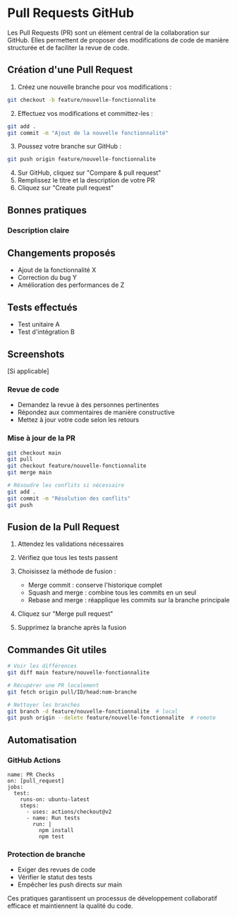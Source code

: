 
# Pull Requests GitHub

Les Pull Requests (PR) sont un élément central de la collaboration sur GitHub. Elles permettent de proposer des modifications de code de manière structurée et de faciliter la revue de code.

## Création d'une Pull Request

1. Créez une nouvelle branche pour vos modifications :

```sh copy
git checkout -b feature/nouvelle-fonctionnalite
```

2. Effectuez vos modifications et committez-les :

```sh copy
git add .
git commit -m "Ajout de la nouvelle fonctionnalité"
```

3. Poussez votre branche sur GitHub :

```sh copy
git push origin feature/nouvelle-fonctionnalite
```

4. Sur GitHub, cliquez sur "Compare & pull request"
5. Remplissez le titre et la description de votre PR
6. Cliquez sur "Create pull request"

## Bonnes pratiques

### Description claire

## Changements proposés
- Ajout de la fonctionnalité X
- Correction du bug Y
- Amélioration des performances de Z

## Tests effectués
- Test unitaire A
- Test d'intégration B

## Screenshots
[Si applicable]


### Revue de code
- Demandez la revue à des personnes pertinentes
- Répondez aux commentaires de manière constructive
- Mettez à jour votre code selon les retours

### Mise à jour de la PR

```sh copy
git checkout main
git pull
git checkout feature/nouvelle-fonctionnalite
git merge main

# Résoudre les conflits si nécessaire
git add .
git commit -m "Résolution des conflits"
git push
```

## Fusion de la Pull Request

1. Attendez les validations nécessaires
2. Vérifiez que tous les tests passent
3. Choisissez la méthode de fusion :
   - Merge commit : conserve l'historique complet
   - Squash and merge : combine tous les commits en un seul
   - Rebase and merge : réapplique les commits sur la branche principale

4. Cliquez sur "Merge pull request"
5. Supprimez la branche après la fusion

## Commandes Git utiles

```sh copy
# Voir les différences
git diff main feature/nouvelle-fonctionnalite

# Récupérer une PR localement
git fetch origin pull/ID/head:nom-branche

# Nettoyer les branches
git branch -d feature/nouvelle-fonctionnalite  # local
git push origin --delete feature/nouvelle-fonctionnalite  # remote
```

## Automatisation

### GitHub Actions

```jsonl copy
name: PR Checks
on: [pull_request]
jobs:
  test:
    runs-on: ubuntu-latest
    steps:
      - uses: actions/checkout@v2
      - name: Run tests
        run: |
          npm install
          npm test
```

### Protection de branche
- Exiger des revues de code
- Vérifier le statut des tests
- Empêcher les push directs sur main

Ces pratiques garantissent un processus de développement collaboratif efficace et maintiennent la qualité du code.
